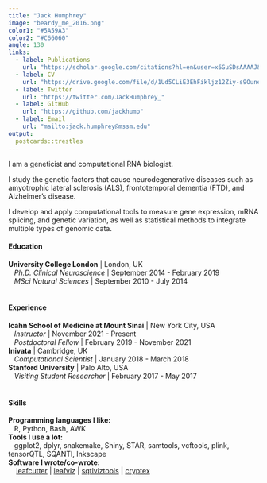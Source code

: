 ```yaml
---
title: "Jack Humphrey"
image: "beardy_me_2016.png"
color1: "#5A59A3"
color2: "#C66060"
angle: 130
links:
  - label: Publications
    url: "https://scholar.google.com/citations?hl=en&user=x6GuSDsAAAAJ&view_op=list_works&sortby=pubdate"
  - label: CV
    url: "https://drive.google.com/file/d/1Ud5CLiE3EhFikljz12Ziy-s9OunefeEB/view"
  - label: Twitter
    url: "https://twitter.com/JackHumphrey_"
  - label: GitHub
    url: "https://github.com/jackhump"
  - label: Email
    url: "mailto:jack.humphrey@mssm.edu"
output:
  postcards::trestles
---
```


I am a geneticist and computational RNA biologist.
 
I study the genetic factors that cause neurodegenerative diseases such as amyotrophic lateral sclerosis (ALS), frontotemporal dementia (FTD), and Alzheimer's disease.  

I develop and apply computational tools to measure gene expression, mRNA splicing, and genetic variation, as well as statistical methods to integrate multiple types of genomic data. 

#### Education
| **University College London** | London, UK
|    _Ph.D. Clinical Neuroscience_ | September 2014 - February 2019
|    _MSci Natural Sciences_ | September 2010 - July 2014
|
|
#### Experience
| **Icahn School of Medicine at Mount Sinai** | New York City, USA
|    _Instructor_ | November 2021 - Present
|    _Postdoctoral Fellow_ | February 2019 - November 2021
| **Inivata** | Cambridge, UK
|    _Computational Scientist_ | January 2018 - March 2018
| **Stanford University** | Palo Alto, USA
|    _Visiting Student Researcher_ | February 2017 - May 2017
|
|
#### Skills
| **Programming languages I like:**
|    R, Python, Bash, AWK

| **Tools I use a lot:**
|    ggplot2, dplyr, snakemake, Shiny, STAR, samtools, vcftools, plink, tensorQTL, SQANTI, Inkscape

| **Software I wrote/co-wrote:**
|     [leafcutter](https://davidaknowles.github.io/leafcutter/) | [leafviz](https://github.com/jackhump/leafviz) | [sqtlviztools](https://github.com/jackhump/sqtlviztools) | [cryptex](https://github.com/jackhump/cryptex) 
